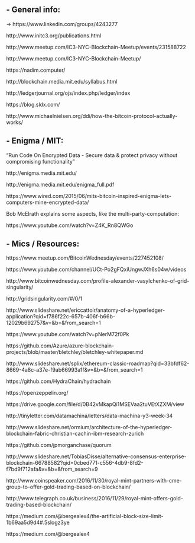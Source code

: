 
## - General info:

-> https://www.linkedin.com/groups/4243277

http://www.initc3.org/publications.html

http://www.meetup.com/IC3-NYC-Blockchain-Meetup/events/231588722

http://www.meetup.com/IC3-NYC-Blockchain-Meetup/

https://nadim.computer/

http://blockchain.media.mit.edu/syllabus.html

http://ledgerjournal.org/ojs/index.php/ledger/index

https://blog.sldx.com/

http://www.michaelnielsen.org/ddi/how-the-bitcoin-protocol-actually-works/

## - Enigma / MIT:

"Run Code On Encrypted Data - Secure data & protect privacy without compromising functionality”

http://enigma.media.mit.edu/

http://enigma.media.mit.edu/enigma_full.pdf

https://www.wired.com/2015/06/mits-bitcoin-inspired-enigma-lets-computers-mine-encrypted-data/

Bob McElrath explains some aspects, like the multi-party-computation:

https://www.youtube.com/watch?v=Z4K_Rn8QWGo



## - Mics / Resources:
 

https://www.meetup.com/BitcoinWednesday/events/227452108/

https://www.youtube.com/channel/UCt-Po2gFQxiUngwJXh6s04w/videos 

http://www.bitcoinwednesday.com/profile-alexander-vasylchenko-of-grid-singularity/ 

http://gridsingularity.com/#/0/1

http://www.slideshare.net/ericcattoir/anatomy-of-a-hyperledger-application?qid=f786f22c-657b-406f-b66b-12029b692757&v=&b=&from_search=1 

https://www.youtube.com/watch?v=pNerM72f0Pk 

https://github.com/Azure/azure-blockchain-projects/blob/master/bletchley/bletchley-whitepaper.md 

http://www.slideshare.net/splix/ethereum-classic-roadmap?qid=33bfdf62-8669-4a8c-a37e-f9ab66993a1f&v=&b=&from_search=1 

https://github.com/HydraChain/hydrachain 

https://openzeppelin.org/ 

https://drive.google.com/file/d/0B42vMkapQi1MSEVaa2tuVEtXZXM/view

http://tinyletter.com/datamachina/letters/data-machina-y3-week-34 

http://www.slideshare.net/ormium/architecture-of-the-hyperledger-blockchain-fabric-christian-cachin-ibm-research-zurich 

https://github.com/jpmorganchase/quorum 

http://www.slideshare.net/TobiasDisse/alternative-consensus-enterprise-blockchain-66788582?qid=0cbed771-c556-4db9-8fd2-f7bd9f712afa&v=&b=&from_search=9

http://www.coinspeaker.com/2016/11/30/royal-mint-partners-with-cme-group-to-offer-gold-trading-based-on-blockchain/ 

http://www.telegraph.co.uk/business/2016/11/29/royal-mint-offers-gold-trading-based-blockchain/ 

https://medium.com/@bergealex4/the-artificial-block-size-limit-1b69aa5d9d4#.5slogz3ye 

https://medium.com/@bergealex4
